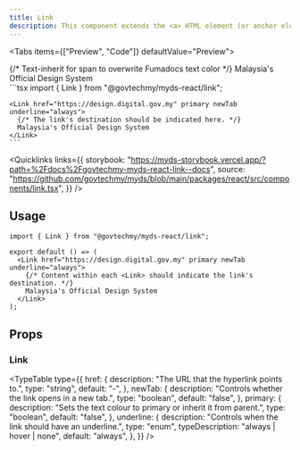 ```yaml
---
title: Link
description: This component extends the <a> HTML element (or anchor element) and is used to display hyperlinks.
---
```



<Tabs items={["Preview", "Code"]} defaultValue="Preview">
  <Tab value="Preview">
    <div className="justify-center relative not-prose">
      <Link href="https://design.digital.gov.my" primary newTab underline="always">
        {/* Text-inherit for span to overwrite Fumadocs text color */}
        <span className="text-inherit">Malaysia's Official Design System</span>
      </Link>
    </div>
  </Tab>
  <Tab value="Code">
    ```tsx 
    import { Link } from "@govtechmy/myds-react/link";

    <Link href="https://design.digital.gov.my" primary newTab underline="always">
      {/* The link's destination should be indicated here. */}
      Malaysia's Official Design System
    </Link>
    ```

  </Tab>
</Tabs>

<Quicklinks
  links={{
    storybook:
      "https://myds-storybook.vercel.app/?path=%2Fdocs%2Fgovtechmy-myds-react-link--docs",
    source:
      "https://github.com/govtechmy/myds/blob/main/packages/react/src/components/link.tsx",
  }}
/>

## Usage

```tsx copy
import { Link } from "@govtechmy/myds-react/link";
```

```tsx copy
export default () => (
  <Link href="https://design.digital.gov.my" primary newTab underline="always">
    {/* Content within each <Link> should indicate the link's destination. */}
    Malaysia's Official Design System
  </Link>
);
```

## Props

### Link

<TypeTable
  type={{
    href: {
      description: "The URL that the hyperlink points to.",
      type: "string",
      default: "-",
    },
    newTab: {
      description: "Controls whether the link opens in a new tab.",
      type: "boolean",
      default: "false",
    },
    primary: {
      description: "Sets the text colour to primary or inherit it from parent.",
      type: "boolean",
      default: "false",
    },
    underline: {
      description: "Controls when the link should have an underline.",
      type: "enum",
      typeDescription: "always | hover | none",
      default: "always",
    },
  }}
/>
